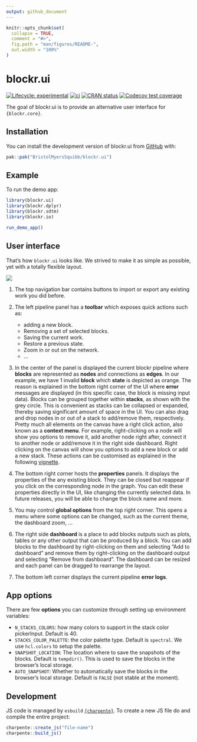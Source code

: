 ```yaml
---
output: github_document
---
```


<!-- README.md is generated from README.Rmd. Please edit that file -->

```r
knitr::opts_chunk$set(
  collapse = TRUE,
  comment = "#>",
  fig.path = "man/figures/README-",
  out.width = "100%"
)
```

# blockr.ui

<!-- badges: start -->
[![Lifecycle: experimental](https://img.shields.io/badge/lifecycle-experimental-orange.svg)](https://lifecycle.r-lib.org/articles/stages.html#experimental)
[![ci](https://github.com/cynkra/blockr.ui/actions/workflows/ci.yml/badge.svg)](https://github.com/cynkra/blockr.ui/actions/workflows/ci.yml)
[![CRAN status](https://www.r-pkg.org/badges/version/blockr.ui)](https://CRAN.R-project.org/package=blockr.ui)
[![Codecov test coverage](https://codecov.io/gh/cynkra/blockr.ui/graph/badge.svg)](https://app.codecov.io/gh/cynkra/blockr.ui)
<!-- badges: end -->

The goal of blockr.ui is to provide an alternative user interface for `{blockr.core}`.

## Installation

You can install the development version of blockr.ui from [GitHub](https://github.com/) with:

``` r
pak::pak("BristolMyersSquibb/blockr.ui")
```

## Example

To run the demo app:

```r
library(blockr.ui)
library(blockr.dplyr)
library(blockr.sdtm)
library(blockr.io)

run_demo_app()
```

## User interface

That's how `blockr.ui` looks like. We strived to make it as simple as possible, yet with a totally flexible layout.

![](./vignettes/figures/blockr-ui.png)

(1) The top navigation bar contains buttons to import or export any existing work you did before.
(2) The left pipeline panel has a __toolbar__ which exposes quick actions such as:

    - adding a new block.
    - Removing a set of selected blocks.
    - Saving the current work.
    - Restore a previous state.
    - Zoom in or out on the network.
    - ...

(3) In the center of the panel is displayed the current blockr pipeline where __blocks__ are represented as __nodes__ and connections as __edges__. In our example, we have 1 invalid __block__ which __state__ is depicted as orange. The reason is explained in the bottom right corner of the UI where __error__ messages are displayed (in this specific case, the block is missing input data). Blocks can be grouped together within __stacks__, as shown with the grey circle. This is convenient as stacks can be collapsed or expanded, thereby saving significant amount of space in the UI. You can also drag and drop nodes in or out of a stack to add/remove them, respectively. Pretty much all elements on the canvas have a right click action, also known as a __context menu__. For example, right-clicking on a node will show you options to remove it, add another node right after, connect it to another node or add/remove it in the right side dashboard. Right clicking on the canvas will show you options to add a new block or add a new stack. These actions can be customised as explained in the following [vignette](app-modules.html).

(4) The bottom right corner hosts the __properties__ panels. It displays the properties of the any existing block. They can be closed but reappear if you click on the corresponding node in the graph. You can edit these properties directly in the UI, like changing the currently selected data. In future releases, you will be able to change the block name and more.

(5) You may control __global options__ from the top right corner. This opens a menu where some options can be changed, such as the current theme, the dashboard zoom, ...

(6) The right side __dashboard__ is a place to add blocks outputs such as plots, tables or any other output that can be produced by a block. You can add blocks to the dashboard by right-clicking on them and selecting "Add to dashboard" and remove them by right-clicking on the dashboard output and selecting "Remove from dashboard". The dashboard can be resized and each panel can be dragged to rearrange the layout.

(7) The bottom left corner displays the current pipeline __error logs__.

## App options

There are few __options__ you can customize through setting up environment variables:

- `N_STACKS_COLORS`: how many colors to support in the stack color pickerInput. Default is 40.
- `STACKS_COLOR_PALETTE`: the color palette type. Default is `spectral`. We use `hcl.colors` to setup
the palette.
- `SNAPSHOT_LOCATION`: The location where to save the snapshots of the blocks. Default is `tempdir()`. This is used to save the blocks in the browser's local storage.
- `AUTO_SNAPSHOT`: Whether to automatically save the blocks in the browser's local storage. Default is `FALSE` (not stable at the moment).

## Development

JS code is managed by `esbuild` [`{charpente}`](https://github.com/RinteRface/charpente?tab=readme-ov-file#using-esbuild-and-mocha). To create a new JS file do and compile the entire project:

```r
charpente::create_js("file-name")
charpente::build_js()
```
